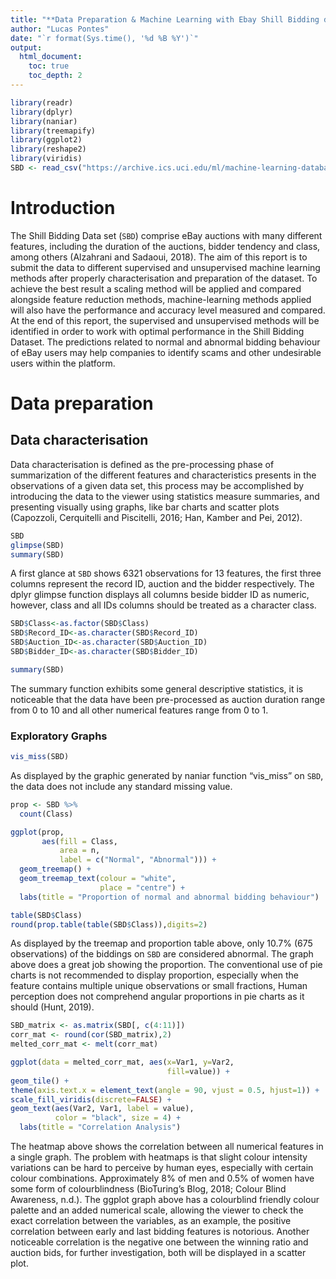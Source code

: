 ---
title: "**Data Preparation & Machine Learning with Ebay Shill Bidding data**"
author: "Lucas Pontes"
date: "`r format(Sys.time(), '%d %B %Y')`"
output: 
  html_document:
    toc: true
    toc_depth: 2
---

```{r data, include = FALSE}
library(readr)
library(dplyr)
library(naniar)
library(treemapify)
library(ggplot2)
library(reshape2)
library(viridis)
SBD <- read_csv("https://archive.ics.uci.edu/ml/machine-learning-databases/00562/Shill%20Bidding%20Dataset.csv")
```

# **Introduction**

  The Shill Bidding Data set (`SBD`) comprise eBay auctions with many different features, including the duration of the auctions, bidder tendency and class, among others (Alzahrani and Sadaoui, 2018). The aim of this report is to submit the data to different supervised and unsupervised machine learning methods after properly characterisation and preparation of the dataset. To achieve the best result a scaling method will be applied and compared alongside feature reduction methods, machine-learning methods applied will also have the performance and accuracy level measured and compared. At the end of this report, the supervised and  unsupervised methods will be identified in order to work with optimal performance in the Shill Bidding Dataset. The predictions related to normal and abnormal bidding behaviour of eBay users may help companies to identify scams and other undesirable users within the platform.



# **Data preparation**

## **Data characterisation**

  Data characterisation is defined as the pre-processing phase of summarization of the different features and characteristics presents in the observations of a given data set, this process may be accomplished by introducing the data to the viewer using statistics measure summaries, and presenting visually using graphs, like bar charts and scatter plots (Capozzoli, Cerquitelli and Piscitelli, 2016; Han, Kamber and Pei, 2012).



```{r}
SBD
glimpse(SBD)
summary(SBD)
```
  A first glance at `SBD` shows 6321 observations for 13 features, the first three columns represent the record ID, auction and the bidder respectively. The dplyr glimpse function displays all columns beside bidder ID as numeric, however, class and all IDs columns should be treated as a character class.
  
  
```{r include = FALSE}
SBD$Class<-as.factor(SBD$Class)
SBD$Record_ID<-as.character(SBD$Record_ID)
SBD$Auction_ID<-as.character(SBD$Auction_ID)
SBD$Bidder_ID<-as.character(SBD$Bidder_ID)
```
  
```{r}
summary(SBD)
```
  
  The summary function exhibits some general descriptive statistics, it is noticeable that the data have been pre-processed as auction duration range from 0 to 10 and all other numerical features range from 0 to 1.

### Exploratory Graphs

```{r}
vis_miss(SBD)
```

  As displayed by the graphic generated by naniar function "vis_miss" on `SBD`, the data does not include any standard missing value.


```{r include = FALSE}
prop <- SBD %>%
  count(Class)
```

```{r}

ggplot(prop, 
       aes(fill = Class, 
           area = n,
           label = c("Normal", "Abnormal"))) +
  geom_treemap() + 
  geom_treemap_text(colour = "white", 
                    place = "centre") +
  labs(title = "Proportion of normal and abnormal bidding behaviour")

```

```{r}
table(SBD$Class)
round(prop.table(table(SBD$Class)),digits=2)
```

As displayed by the treemap and proportion table above, only 10.7% (675 observations) of the biddings on `SBD` are considered abnormal. The graph above does a great job showing the proportion. The conventional use of pie charts is not recommended to display proportion, especially when the feature contains multiple unique observations or small fractions, Human perception does not comprehend angular proportions in pie charts as it should (Hunt, 2019). 


```{r include = FALSE}
SBD_matrix <- as.matrix(SBD[, c(4:11)])
corr_mat <- round(cor(SBD_matrix),2)
melted_corr_mat <- melt(corr_mat)
```


```{r}
ggplot(data = melted_corr_mat, aes(x=Var1, y=Var2,
                                   fill=value)) +
geom_tile() +
theme(axis.text.x = element_text(angle = 90, vjust = 0.5, hjust=1)) +
scale_fill_viridis(discrete=FALSE) +
geom_text(aes(Var2, Var1, label = value),
          color = "black", size = 4) +
  labs(title = "Correlation Analysis")
```

The heatmap above shows the correlation between all numerical features in a single graph. The problem with heatmaps is that slight colour intensity variations can be hard to perceive by human eyes, especially with certain colour combinations. Approximately 8% of men and 0.5% of women have some form of colourblindness (BioTuring’s Blog, 2018; Colour Blind Awareness, n.d.). The ggplot graph above has a colourblind friendly colour palette and an added numerical scale, allowing the viewer to check the exact correlation between the variables, as an example, the positive correlation between early and last bidding features is notorious. Another noticeable correlation is the negative one between the winning ratio and auction bids, for further investigation, both will be displayed in a scatter plot.




